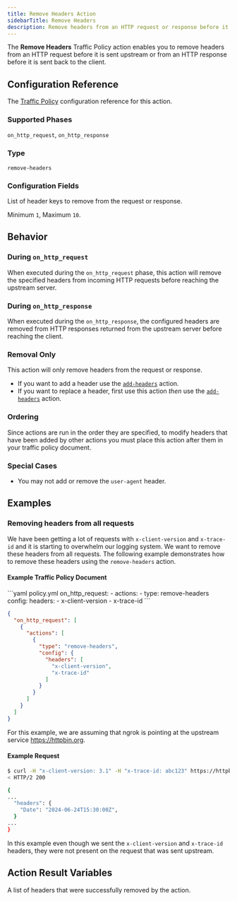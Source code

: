 ```yaml
---
title: Remove Headers Action
sidebarTitle: Remove Headers
description: Remove headers from an HTTP request or response before it is delivered upstream or back to the client.
---
```




The **Remove Headers** Traffic Policy action enables you to remove headers from
an HTTP request before it is sent upstream or from an HTTP response before it is
sent back to the client.

## Configuration Reference

The [Traffic Policy](/traffic-policy/) configuration
reference for this action.

### Supported Phases

`on_http_request`, `on_http_response`

### Type

`remove-headers`

### Configuration Fields

<ConfigField title="headers" type="array of strings" required={true}>
  List of header keys to remove from the request or response.

  Minimum <code>1</code>, Maximum <code>10</code>.
</ConfigField>

## Behavior

### During `on_http_request`

When executed during the `on_http_request` phase, this action will remove the specified headers from incoming HTTP requests before reaching the upstream server.

### During `on_http_response`

When executed during the `on_http_response`, the configured headers are removed from HTTP responses returned from the upstream server before reaching the client.

### Removal Only

This action will only remove headers from the request or response.

- If you want to add a header use the [`add-headers`](/docs/traffic-policy/actions/add-headers) action.
- If you want to replace a header, first use this action _then_ use the [`add-headers`](/docs/traffic-policy/actions/add-headers) action.

### Ordering

Since actions are run in the order they are specified, to modify headers that have been added by other actions you must place this action
after them in your traffic policy document.

### Special Cases

- You may not add or remove the `user-agent` header.

## Examples

### Removing headers from all requests

We have been getting a lot of requests with `x-client-version` and `x-trace-id`
and it is starting to overwhelm our logging system. We want to remove these headers
from all requests. The following example demonstrates how to remove these headers
using the `remove-headers` action.

#### Example Traffic Policy Document

<CodeGroup>
```yaml policy.yml
on_http_request:
  - actions:
      - type: remove-headers
        config:
          headers:
            - x-client-version
            - x-trace-id
```

```json policy.json
{
  "on_http_request": [
    {
      "actions": [
        {
          "type": "remove-headers",
          "config": {
            "headers": [
              "x-client-version",
              "x-trace-id"
            ]
          }
        }
      ]
    }
  ]
}
```
</CodeGroup>

For this example, we are assuming that ngrok is pointing at the upstream service
https://httpbin.org.

#### Example Request

```bash
$ curl -H "x-client-version: 3.1" -H "x-trace-id: abc123" https://httpbin.ngrok.app/get
< HTTP/2 200

{
...
  "headers": {
    "Date": "2024-06-24T15:30:00Z",
  }
...
}
```

In this example even though we sent the `x-client-version` and `x-trace-id` headers,
they were not present on the request that was sent upstream.


## Action Result Variables

<ActionVariablesDescription />

<ConfigField title="actions.ngrok.remove_headers.headers_removed" type="array of strings">
  A list of headers that were successfully removed by the action.
</ConfigField>
